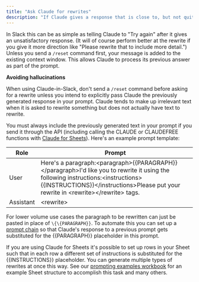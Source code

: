 ```yaml
---
title: "Ask Claude for rewrites"
description: "If Claude gives a response that is close to, but not quite what you're looking for, you can ask Claude to rewrite it."
---
```


In Slack this can be as simple as telling Claude to "Try again" after it gives an unsatisfactory response. (It will of course perform better at the rewrite if you give it more direction like "Please rewrite that to include more detail.") Unless you send a `/reset` command first, your message is added to the existing context window. This allows Claude to process its previous answer as part of the prompt.

<Tip>

**Avoiding hallucinations**

When using Claude-in-Slack, don't send a `/reset` command before asking for a rewrite unless you intend to explicitly pass Claude the previously generated response in your prompt. Claude tends to make up irrelevant text when it is asked to rewrite something but does not actually have text to rewrite.

</Tip>

You must always include the previously generated text in your prompt if you send it through the API (including calling the CLAUDE or CLAUDEFREE functions with [Claude for Sheets](/claude/docs/using-claude-for-sheets)). Here's an example prompt template:

| Role      | Prompt                                                                                                                                                                                                               |
| --------- | -------------------------------------------------------------------------------------------------------------------------------------------------------------------------------------------------------------------- |
| User      | Here's a paragraph:\<paragraph>\{\{PARAGRAPH}}\</paragraph>I'd like you to rewrite it using the following instructions:\<instructions>\{\{INSTRUCTIONS}}\</instructions>Please put your rewrite in \<rewrite>\</rewrite> tags. |
| Assistant | \<rewrite>                                                                                                                                                                                                            |

For lower volume use cases the paragraph to be rewritten can just be pasted in place of `\{\{PARAGRAPH}}`. To automate this you can set up a [prompt chain](/claude/docs/prompt-chaining) so that Claude's response to a previous prompt gets substituted for the \{\{PARAGRAPH}} placeholder in this prompt.

If you are using Claude for Sheets it's possible to set up rows in your Sheet such that in each row a different set of instructions is substituted for the \{\{INSTRUCTIONS}} placeholder. You can generate multiple types of rewrites at once this way. See our [prompting examples workbook](https://docs.google.com/spreadsheets/d/1sUrBWO0u1-ZuQ8m5gt3-1N5PLR6r%5F%5FUsRsB7WeySDQA/edit#gid=1958585574) for an example Sheet structure to accomplish this task and many others.